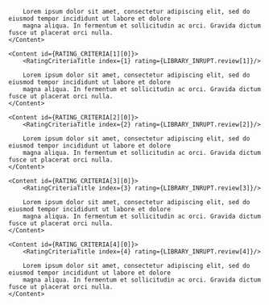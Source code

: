 
<AuthorNote title="Should you choose Inrupt's JavaScript client libraries?">
    <Content id={RATING_CRITERIA[0][0]}>
        <RatingCriteriaTitle index={0} rating={LIBRARY_INRUPT.review[0]}/>

        Lorem ipsum dolor sit amet, consectetur adipiscing elit, sed do eiusmod tempor incididunt ut labore et dolore
        magna aliqua. In fermentum et sollicitudin ac orci. Gravida dictum fusce ut placerat orci nulla.
    </Content>

    <Content id={RATING_CRITERIA[1][0]}>
        <RatingCriteriaTitle index={1} rating={LIBRARY_INRUPT.review[1]}/>

        Lorem ipsum dolor sit amet, consectetur adipiscing elit, sed do eiusmod tempor incididunt ut labore et dolore
        magna aliqua. In fermentum et sollicitudin ac orci. Gravida dictum fusce ut placerat orci nulla.
    </Content>

    <Content id={RATING_CRITERIA[2][0]}>
        <RatingCriteriaTitle index={2} rating={LIBRARY_INRUPT.review[2]}/>

        Lorem ipsum dolor sit amet, consectetur adipiscing elit, sed do eiusmod tempor incididunt ut labore et dolore
        magna aliqua. In fermentum et sollicitudin ac orci. Gravida dictum fusce ut placerat orci nulla.
    </Content>

    <Content id={RATING_CRITERIA[3][0]}>
        <RatingCriteriaTitle index={3} rating={LIBRARY_INRUPT.review[3]}/>

        Lorem ipsum dolor sit amet, consectetur adipiscing elit, sed do eiusmod tempor incididunt ut labore et dolore
        magna aliqua. In fermentum et sollicitudin ac orci. Gravida dictum fusce ut placerat orci nulla.
    </Content>

    <Content id={RATING_CRITERIA[4][0]}>
        <RatingCriteriaTitle index={4} rating={LIBRARY_INRUPT.review[4]}/>

        Lorem ipsum dolor sit amet, consectetur adipiscing elit, sed do eiusmod tempor incididunt ut labore et dolore
        magna aliqua. In fermentum et sollicitudin ac orci. Gravida dictum fusce ut placerat orci nulla.
    </Content>
</AuthorNote>